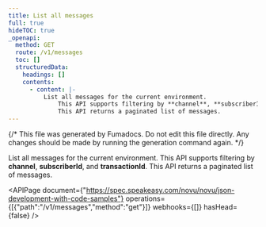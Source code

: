 ```yaml
---
title: List all messages
full: true
hideTOC: true
_openapi:
  method: GET
  route: /v1/messages
  toc: []
  structuredData:
    headings: []
    contents:
      - content: |-
          List all messages for the current environment. 
              This API supports filtering by **channel**, **subscriberId**, and **transactionId**. 
              This API returns a paginated list of messages.
---
```


{/* This file was generated by Fumadocs. Do not edit this file directly. Any changes should be made by running the generation command again. */}

List all messages for the current environment. 
    This API supports filtering by **channel**, **subscriberId**, and **transactionId**. 
    This API returns a paginated list of messages.

<APIPage document={"https://spec.speakeasy.com/novu/novu/json-development-with-code-samples"} operations={[{"path":"/v1/messages","method":"get"}]} webhooks={[]} hasHead={false} />